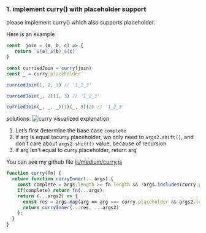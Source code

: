 
### 1. implement curry() with placeholder support
please implement curry() which also supports placeholder.

Here is an example
```javascript
const  join = (a, b, c) => {
   return `${a}_${b}_${c}`
}

const curriedJoin = curry(join)
const _ = curry.placeholder

curriedJoin(1, 2, 3) // '1_2_3'

curriedJoin(_, 2)(1, 3) // '1_2_3'

curriedJoin(_, _, _)(1)(_, 3)(2) // '1_2_3'
```
solutions: 
<Image
  src="/curry.gif"
  alt="curry visualized explanation"
  width={400}
  height={350}
  className="m-auto my-16"
/>
1. Let’s first determine the base case `complete`
2. if arg is equal tocurry.placeholder, wo only need to `args2.shift()`, and don't care about `args2.shift()` value, because of recursion
3. if arg isn't equal to curry.placeholder, return arg

You can see my github file [js/medium/curry.js]((https://github.com/jojo51778/javascript-code-questions/blob/main/js/medium/curry.js))

```javascript
function curry(fn) {
  return function curryInner(...args) {
    const complete = args.length >= fn.length && !args.includes(curry.placeholder);
    if(complete) return fn(...args);
    return (...args2) => {
      const res = args.map(arg => arg === curry.placeholder && args2.length ? args2.shift() : arg);
      return curryInner(...res, ...args2)
    };
  }
}
```